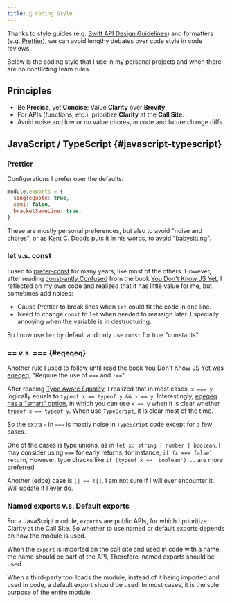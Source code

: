 ```yaml
---
title: 💭 Coding Style
---
```


Thanks to style guides (e.g. [Swift API Design Guidelines](https://www.swift.org/documentation/api-design-guidelines/))
and formatters (e.g. [Prettier](https://prettier.io/)),
we can avoid lengthy debates over code style in code reviews.

Below is the coding style that I use in my personal projects and when there are
no conflicting team rules.

## Principles

- Be **Precise**, yet **Concise**; Value **Clarity** over **Brevity**.
- For APIs (functions, etc.), prioritize **Clarity** at the **Call Site**.
- Avoid noise and low or no value chores, in code and future change diffs.

## JavaScript / TypeScript {#javascript-typescript}

### Prettier

Configurations I prefer over the defaults:

```javascript title="prettier.config.js"
module.exports = {
  singleQuote: true,
  semi: false,
  bracketSameLine: true,
}
```

These are mostly personal preferences, but also to avoid "noise and chores",
or as [Kent C. Dodds](https://www.epicweb.dev/contributors/kent-c-dodds)
puts it in his [words](https://www.epicweb.dev/your-code-style-does-matter-actually),
to avoid "babysitting".

### let v.s. const

I used to [prefer-const](https://eslint.org/docs/latest/rules/prefer-const)
for many years, like most of the others. However, after reading
[const-antly Confused](https://github.com/getify/You-Dont-Know-JS/blob/2nd-ed/scope-closures/apA.md#const-antly-confused)
from the book [You Don't Know JS Yet](https://github.com/getify/You-Dont-Know-JS/tree/2nd-ed),
I reflected on my own code and realized that it has little value for me,
but sometimes add noises:

- Cause Prettier to break lines when `let` could fit the code in one line.
- Need to change `const` to `let` when needed to reassign later.
  Especially annoying when the variable is in destructuring.

So I now use `let` by default and only use `const` for true "constants".

### == v.s. === {#eqeqeq}

Another rule I used to follow until read the book
[You Don't Know JS Yet](https://github.com/getify/You-Dont-Know-JS/tree/2nd-ed)
was [eqeqeq](https://eslint.org/docs/latest/rules/eqeqeq),
"Require the use of `===` and `!==`".

After reading [Type Aware Equality](https://github.com/getify/You-Dont-Know-JS/blob/2nd-ed/types-grammar/ch4.md#type-aware-equality),
I realized that in most cases, `x === y` logically equals to
`typeof x == typeof y && x == y`. Interestingly,
[eqeqeq has a "smart" option](https://eslint.org/docs/latest/rules/eqeqeq#smart),
in which you can use `x == y` when it is clear whether `typeof x == typeof y`.
When use `TypeScript`, it is clear most of the time.

So the extra `=` in `===` is mostly noise in `TypeScript` code except for a few cases.

One of the cases is type unions, as in `let x: string | number | boolean`.
I may consider using `===` for early returns, for instance, `if (x === false) return`,
However, type checks like `if (typeof x == 'boolean')...` are more preferred.

Another (edge) case is `[] == ![]`. I am not sure if I will ever encounter it.
Will update if I ever do.

### Named exports v.s. Default exports

For a JavaScript module, `export`s are public APIs,
for which I prioritize Clarity at the Call Site.
So whether to use named or default exports depends on how the module is used.

When the `export` is imported on the call site and used in code with a name,
the name should be part of the API, Therefore, named exports should be used.

When a third-party tool loads the module,
instead of it being imported and used in code,
a default export should be used.
In most cases, it is the sole purpose of the entire module.
